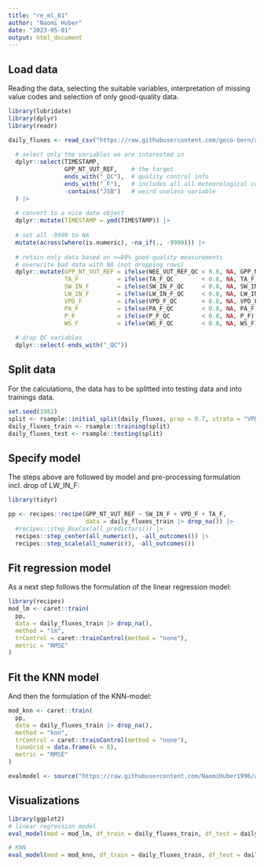 ```yaml
---
title: "re_ml_01"
author: "Naomi Huber"
date: "2023-05-01"
output: html_document
---
```


## Load data
Reading the data, selecting the suitable variables, interpretation of missing value codes and selection of only good-quality data.
```r
library(lubridate)
library(dplyr)
library(readr)

daily_fluxes <- read_csv("https://raw.githubusercontent.com/geco-bern/agds/main/data/FLX_CH-Dav_FLUXNET2015_FULLSET_DD_1997-2014_1-3.csv") |>  
  
  # select only the variables we are interested in
  dplyr::select(TIMESTAMP,
                GPP_NT_VUT_REF,    # the target
                ends_with("_QC"),  # quality control info
                ends_with("_F"),   # includes all all meteorological covariates
                -contains("JSB")   # weird useless variable
  ) |>
  
  # convert to a nice date object
  dplyr::mutate(TIMESTAMP = ymd(TIMESTAMP)) |>
  
  # set all -9999 to NA
  mutate(across(where(is.numeric), ~na_if(., -9999))) |>
  
  # retain only data based on >=80% good-quality measurements
  # overwrite bad data with NA (not dropping rows)
  dplyr::mutate(GPP_NT_VUT_REF = ifelse(NEE_VUT_REF_QC < 0.8, NA, GPP_NT_VUT_REF),
                TA_F           = ifelse(TA_F_QC        < 0.8, NA, TA_F),
                SW_IN_F        = ifelse(SW_IN_F_QC     < 0.8, NA, SW_IN_F),
                LW_IN_F        = ifelse(LW_IN_F_QC     < 0.8, NA, LW_IN_F),
                VPD_F          = ifelse(VPD_F_QC       < 0.8, NA, VPD_F),
                PA_F           = ifelse(PA_F_QC        < 0.8, NA, PA_F),
                P_F            = ifelse(P_F_QC         < 0.8, NA, P_F),
                WS_F           = ifelse(WS_F_QC        < 0.8, NA, WS_F)) |> 
  
  # drop QC variables
  dplyr::select(-ends_with("_QC"))
```

## Split data 
For the calculations, the data has to be splitted into testing data and into trainings data.
```r
set.seed(1982)
split <- rsample::initial_split(daily_fluxes, prop = 0.7, strata = "VPD_F")
daily_fluxes_train <- rsample::training(split)
daily_fluxes_test <- rsample::testing(split)
```

## Specify model
The steps above are followed by model and pre-processing formulation incl. drop of LW_IN_F:
```r
library(tidyr)

pp <- recipes::recipe(GPP_NT_VUT_REF ~ SW_IN_F + VPD_F + TA_F, 
                      data = daily_fluxes_train |> drop_na()) |> 
  #recipes::step_BoxCox(all_predictors()) |> 
  recipes::step_center(all_numeric(), -all_outcomes()) |>
  recipes::step_scale(all_numeric(), -all_outcomes())
```

## Fit regression model
As a next step follows the formulation of the linear regression model:
```r
library(recipes)
mod_lm <- caret::train(
  pp, 
  data = daily_fluxes_train |> drop_na(), 
  method = "lm",
  trControl = caret::trainControl(method = "none"),
  metric = "RMSE"
)
```

## Fit the KNN model
And then the formulation of the KNN-model:
```r
mod_knn <- caret::train(
  pp, 
  data = daily_fluxes_train |> drop_na(), 
  method = "knn",
  trControl = caret::trainControl(method = "none"),
  tuneGrid = data.frame(k = 8),
  metric = "RMSE"
)
```

```r
evalmodel <- source("https://raw.githubusercontent.com/NaomiHuber1996/agds_report_naomihuber/main/vignettes/re_ml_01_functions/function_evalmodel.R")
```


## Visualizations
```r
library(ggplot2)
# linear regression model
eval_model(mod = mod_lm, df_train = daily_fluxes_train, df_test = daily_fluxes_test)

# KNN
eval_model(mod = mod_knn, df_train = daily_fluxes_train, df_test = daily_fluxes_test)
```

